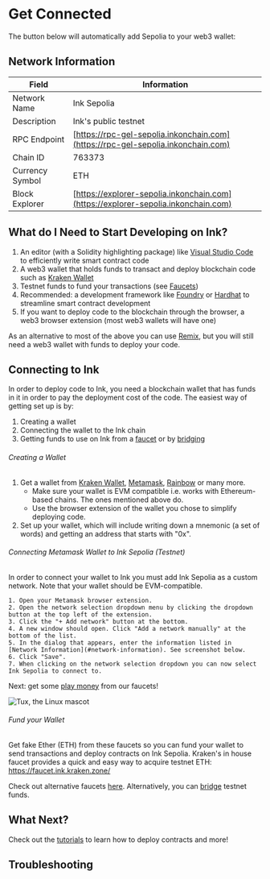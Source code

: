 
# Get Connected

The button below will automatically add Sepolia to your web3 wallet:

<AddNetworkButton />


## Network Information

| Field           | Information                                                    |
| --------------- | -------------------------------------------------------------- |
| Network Name    | Ink Sepolia                                                    |
| Description     | Ink's public testnet                                           |
| RPC Endpoint    | [https://rpc-gel-sepolia.inkonchain.com](https://rpc-gel-sepolia.inkonchain.com)   |
| Chain ID        | 763373                                                         |
| Currency Symbol | ETH                                                            |
| Block Explorer  | [https://explorer-sepolia.inkonchain.com](https://explorer-sepolia.inkonchain.com) |


## What do I Need to Start Developing on Ink?
1. An editor (with a Solidity highlighting package) like [Visual Studio Code](https://code.visualstudio.com/) to efficiently write smart contract code
2. A web3 wallet that holds funds to transact and deploy blockchain code such as [Kraken Wallet](https://www.kraken.com/wallet)
3. Testnet funds to fund your transactions (see [Faucets](/quick-start/faucets))
4. Recommended: a development framework like [Foundry](https://book.getfoundry.sh/) or [Hardhat](https://hardhat.org/) to streamline smart contract development
5. If you want to deploy code to the blockchain through the browser, a web3 browser extension (most web3 wallets will have one)

As an alternative to most of the above you can use [Remix](https://remix.ethereum.org/), but you will still need a web3 wallet with funds to deploy your code.

## Connecting to Ink

In order to deploy code to Ink, you need a blockchain wallet that has funds in it in order to pay the deployment cost of the code. The easiest way of getting set up is by:
1. Creating a wallet
2. Connecting the wallet to the Ink chain
3. Getting funds to use on Ink from a [faucet](https://https://docs.inkonchain.com/quick-start/faucets) or by [bridging]()

###### Creating a Wallet
1. Get a wallet from [Kraken Wallet](https://www.kraken.com/wallet), [Metamask](https://metamask.io/), [Rainbow](https://rainbow.me/en-us/) or many more. 
    - Make sure your wallet is EVM compatible i.e. works with Ethereum-based chains. The ones mentioned above do. 
    - Use the browser extension of the wallet you chose to simplify deploying code.
2. Set up your wallet, which will include writing down a mnemonic (a set of words) and getting an address that starts with "0x". 

###### Connecting Metamask Wallet to Ink Sepolia (Testnet)

In order to connect your wallet to Ink you must add Ink Sepolia as a custom network. Note that your wallet should be EVM-compatible.

    1. Open your Metamask browser extension.
    2. Open the network selection dropdown menu by clicking the dropdown button at the top left of the extension.
    3. Click the "+ Add network" button at the bottom.
    4. A new window should open. Click "Add a network manually" at the bottom of the list.
    5. In the dialog that appears, enter the information listed in [Network Information](#network-information). See screenshot below.
    6. Click "Save".
    7. When clicking on the network selection dropdown you can now select Ink Sepolia to connect to.

Next: get some [play money](#faucet) from our faucets!

![Tux, the Linux mascot](../../images/add_network.png)

###### Fund your Wallet
Get fake Ether (ETH) from these faucets so you can fund your wallet to send transactions and deploy contracts on Ink Sepolia. Kraken's in house faucet provides a quick and easy way to acquire testnet ETH:
https://faucet.ink.kraken.zone/

Check out alternative faucets [here](https://docs.inkonchain.com/quick-start/faucets). Alternatively, you can [bridge](https://docs.inkonchain.com/quick-start/faucets#bridging-funds-to-ink-sepolia) testnet funds. 

## What Next? 
Check out the [tutorials](/build/tutorials) to learn how to deploy contracts and more!

## Troubleshooting
